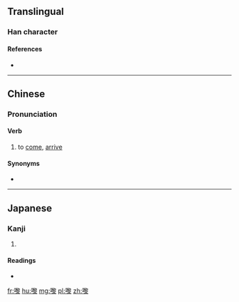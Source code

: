 ==Translingual==

===Han character===
{{Han char|rn=30|rad=口|as=15|sn=18|four=|canj=口竹竹水 (RHHE)|ids=⿰[[口]][[黎]]}}

====References====
* {{Han ref|kx=0213.110|dkj=04533|hdz=10700.050|uh=569F|ud=22175}}

----

==Chinese==
{{zh-forms}}

===Pronunciation===
{{zh-pron
|c=lei4,lai4
|cat=v
}}

====Verb====
{{zh-verb}}

# {{context|Cantonese|lang=zh}} to [[come]], [[arrive]]
#: {{zh-usex|我 想 嚟 探 你。|I'd like to come and visit you.|C-GZ|tr=ngo5 soeng2 lei4 taam3 nei5.|link=yes}}

====Synonyms====
* {{zh-l|來/来}}

----

==Japanese==

===Kanji===
{{ja-kanji|grade=|rs=口15}}

# {{defn|lang=ja|sort=口15}}

====Readings====
* {{ja-readings|on=[[り]] (ri)|kun=}}

[[fr:嚟]]
[[hu:嚟]]
[[mg:嚟]]
[[pl:嚟]]
[[zh:嚟]]